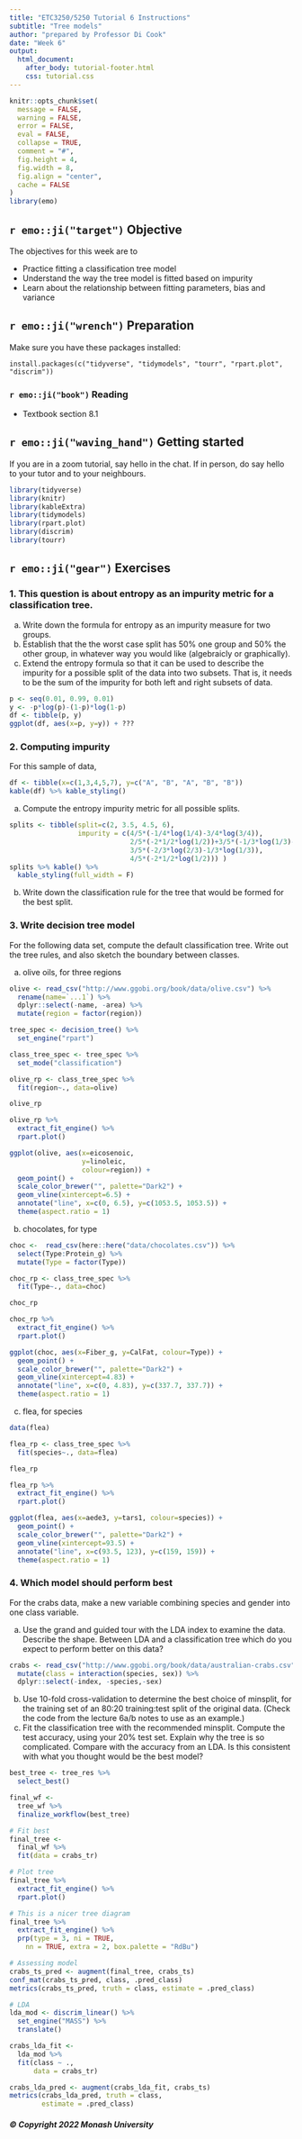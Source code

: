 ```yaml
---
title: "ETC3250/5250 Tutorial 6 Instructions"
subtitle: "Tree models"
author: "prepared by Professor Di Cook"
date: "Week 6"
output:
  html_document:
    after_body: tutorial-footer.html
    css: tutorial.css
---
```


```r
knitr::opts_chunk$set(
  message = FALSE,
  warning = FALSE,
  error = FALSE, 
  eval = FALSE,
  collapse = TRUE,
  comment = "#",
  fig.height = 4,
  fig.width = 8,
  fig.align = "center",
  cache = FALSE
)
library(emo)
```


## `r emo::ji("target")` Objective

The objectives for this week are to 

- Practice fitting a classification tree model
- Understand the way the tree model is fitted based on impurity
- Learn about the relationship between fitting parameters, bias and variance

## `r emo::ji("wrench")` Preparation 

Make sure you have these packages installed:

```
install.packages(c("tidyverse", "tidymodels", "tourr", "rpart.plot", "discrim"))
```

### `r emo::ji("book")` Reading 

- Textbook section 8.1

## `r emo::ji("waving_hand")` Getting started

If you are in a zoom tutorial, say hello in the chat. If in person, do say hello to your tutor and to your neighbours. 

```r
library(tidyverse)
library(knitr)
library(kableExtra)
library(tidymodels)
library(rpart.plot)
library(discrim)
library(tourr)
```

## `r emo::ji("gear")` Exercises 

### 1. This question is about entropy as an impurity metric  for a classification  tree.

a. Write down the formula for entropy as an impurity measure for two groups. 
b. Establish that the the worst case split has 50% one group and 50% the other group, in whatever way you  would like (algebraicly or graphically).
c. Extend the entropy formula so that it can be used to describe the  impurity for a possible  split of the data into two subsets. That is, it needs  to be the sum of the impurity for both left and right subsets of data.

```r
p <- seq(0.01, 0.99, 0.01)
y <- -p*log(p)-(1-p)*log(1-p)
df <- tibble(p, y)
ggplot(df, aes(x=p, y=y)) + ???
```

### 2. Computing impurity

For this sample of data, 

```r
df <- tibble(x=c(1,3,4,5,7), y=c("A", "B", "A", "B", "B"))
kable(df) %>% kable_styling()
```

a. Compute the entropy impurity metric for all possible splits.

```r
splits <- tibble(split=c(2, 3.5, 4.5, 6), 
                 impurity = c(4/5*(-1/4*log(1/4)-3/4*log(3/4)), 
                              2/5*(-2*1/2*log(1/2))+3/5*(-1/3*log(1/3)-2/3*log(2/3)),
                              3/5*(-2/3*log(2/3)-1/3*log(1/3)),
                              4/5*(-2*1/2*log(1/2))) )
splits %>% kable() %>%
  kable_styling(full_width = F)
```

b. Write  down the classification rule for the tree that would  be formed for the best split.
    
### 3. Write decision tree model

For the following data set, compute the default classification tree. Write out the tree rules, and also sketch the boundary between classes.

a. olive oils,  for three regions

```r
olive <- read_csv("http://www.ggobi.org/book/data/olive.csv") %>%
  rename(name=`...1`) %>%
  dplyr::select(-name, -area) %>%
  mutate(region = factor(region))
```
```r
tree_spec <- decision_tree() %>%
  set_engine("rpart")

class_tree_spec <- tree_spec %>%
  set_mode("classification")

olive_rp <- class_tree_spec %>%
  fit(region~., data=olive)

olive_rp

olive_rp %>%
  extract_fit_engine() %>%
  rpart.plot()

ggplot(olive, aes(x=eicosenoic, 
                  y=linoleic, 
                  colour=region)) +
  geom_point() + 
  scale_color_brewer("", palette="Dark2") +
  geom_vline(xintercept=6.5) +
  annotate("line", x=c(0, 6.5), y=c(1053.5, 1053.5)) +
  theme(aspect.ratio = 1)
```

b. chocolates, for type

```r
choc <-  read_csv(here::here("data/chocolates.csv")) %>%
  select(Type:Protein_g) %>%
  mutate(Type = factor(Type))
```

```r
choc_rp <- class_tree_spec %>%
  fit(Type~., data=choc)

choc_rp

choc_rp %>%
  extract_fit_engine() %>%
  rpart.plot()

ggplot(choc, aes(x=Fiber_g, y=CalFat, colour=Type)) +
  geom_point() + 
  scale_color_brewer("", palette="Dark2") +
  geom_vline(xintercept=4.83) +
  annotate("line", x=c(0, 4.83), y=c(337.7, 337.7)) +
  theme(aspect.ratio = 1)
```

c. flea, for species

```r
data(flea)
```

```r
flea_rp <- class_tree_spec %>%
  fit(species~., data=flea)

flea_rp

flea_rp %>%
  extract_fit_engine() %>%
  rpart.plot()

ggplot(flea, aes(x=aede3, y=tars1, colour=species)) +
  geom_point() + 
  scale_color_brewer("", palette="Dark2") +
  geom_vline(xintercept=93.5) +
  annotate("line", x=c(93.5, 123), y=c(159, 159)) +
  theme(aspect.ratio = 1)
```

### 4. Which model should perform best

For the crabs data, make a new variable combining species and gender into one class variable.

a. Use the  grand and guided tour with the LDA index to  examine  the data. Describe the shape. Between LDA and a classification  tree which do  you expect to perform better on this  data?
    
```r
crabs <- read_csv("http://www.ggobi.org/book/data/australian-crabs.csv") %>%
  mutate(class = interaction(species, sex)) %>%
  dplyr::select(-index, -species,-sex)
```

b. Use 10-fold cross-validation to determine the best choice of minsplit, for the training set of an 80:20 training:test split of the original data. (Check the code from the lecture 6a/b notes to use as an example.)
c. Fit the classification tree with the recommended minsplit. Compute the test accuracy, using your 20% test set. Explain why the tree is so complicated. Compare with the accuracy from an LDA. Is this consistent with what you thought would be the best model?

```r
best_tree <- tree_res %>%
  select_best()

final_wf <- 
  tree_wf %>% 
  finalize_workflow(best_tree)

# Fit best
final_tree <- 
  final_wf %>%
  fit(data = crabs_tr) 

# Plot tree
final_tree %>%
  extract_fit_engine() %>%
  rpart.plot()

# This is a nicer tree diagram
final_tree %>%
  extract_fit_engine() %>% 
  prp(type = 3, ni = TRUE, 
    nn = TRUE, extra = 2, box.palette = "RdBu")

# Assessing model
crabs_ts_pred <- augment(final_tree, crabs_ts)
conf_mat(crabs_ts_pred, class, .pred_class) 
metrics(crabs_ts_pred, truth = class, estimate = .pred_class)

# LDA
lda_mod <- discrim_linear() %>% 
  set_engine("MASS") %>% 
  translate()

crabs_lda_fit <- 
  lda_mod %>% 
  fit(class ~ ., 
      data = crabs_tr)

crabs_lda_pred <- augment(crabs_lda_fit, crabs_ts)
metrics(crabs_lda_pred, truth = class, 
        estimate = .pred_class) 
```


##### © Copyright 2022 Monash University
